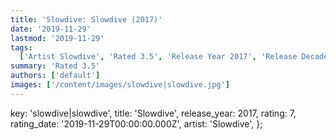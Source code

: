 ```yaml
---
title: 'Slowdive: Slowdive (2017)'
date: '2019-11-29'
lastmod: '2019-11-29'
tags:
  ['Artist Slowdive', 'Rated 3.5', 'Release Year 2017', 'Release Decade 2010']
summary: 'Rated 3.5'
authors: ['default']
images: ['/content/images/slowdive|slowdive.jpg']
---
```


  key: 'slowdive|slowdive',
  title: 'Slowdive',
  release_year: 2017,
  rating: 7,
  rating_date: '2019-11-29T00:00:00.000Z',
  artist: 'Slowdive',
};

<MusicRating data={data} />
